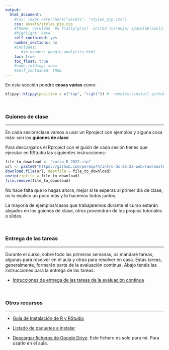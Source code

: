 ```yaml
---
output:
  html_document:
    #css: !expr here::here("assets", "styles_pjp.css") 
    css: assets/styles_pjp.css
    #theme: cerulean  #o flatly(gris)  united (naranja) spacelab(azulito) o yeti o faltly o sandstone
    #highlight: kate 
    self_contained: yes
    number_sections: no
    #includes:
       #in_header: google-analytics.html
    toc: true
    toc_float: true
    #code_folding: show
    #self_contained: TRUE
---
```



<div class = "blue">
En esta sección pondré **cosas varias** como: 
</div>



```r
klippy::klippy(position = c("top", "right")) #- remotes::install_github("rlesur/klippy")
```


<br>

### **Guiones de clase**

------------------------------

En cada sesión/clase vamos a usar un Rproject con ejemplos y alguna cosa más: son los **guiones de clase**


Para descargaros el Rproject con el guión de cada sesión tienes que ejecutar en RStudio las siguientes instrucciones:

```r
file_to_download <- "curso_R_2022.zip" 
url <- paste0("https://github.com/perezp44/intro-ds-21-22-web/raw/master/guiones-de-clase/", file_to_download)
download.file(url, destfile = file_to_download)
unzip(zipfile = file_to_download)
file.remove(file_to_download)
```

No hace falta que lo hagas ahora, mejor si te esperas al primer día de clase, os lo explico un poco más y lo hacemos todos juntos.


La mayoría de ejemplos/casos que trabajaremos durante el curso estarán alojados en los guiones de clase, otros provendrán de los propios tutoriales o slides.


<br>

### **Entrega de las tareas**

-------------------


Durante el curso, sobre todo las primeras semanas, os mandaré tareas, algunas para resolver en el aula y otras para resolver en casa. Estas tareas, generalmente, formarán parte de la evaluación continua. Abajo tenéis las instrucciones para la entrega de las tareas:

- [Intrucciones de entrega de las tareas de la evaluación continua](./mas-recursos/04_como-entregar-las-tareas-uploader.html){target="_blank"}


<br>

### **Otros recursos**

-------------------


- [Guía de Instalación de R y RStudio](./mas-recursos/01_instrucciones-instalacion.html){target="_blank"}

- [Listado de paquetes a instalar](./mas-recursos/pkgs_a_instalar_sfpie_2022.R)

- [Descargar ficheros de Google Drive](./mas-recursos/05_bajar-google-drive.html){target="_blank"}. Este fichero es solo para mi. Para usarlo en el aula.




<br><br>

<div class="tocify-extend-page" data-unique="tocify-extend-page" style="height: 0;"></div>
